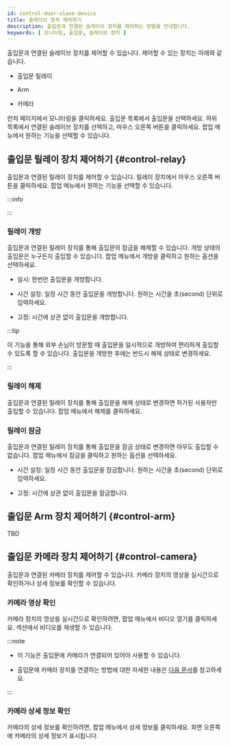 ```yaml
---
id: control-door-slave-device
title: 슬레이브 장치 제어하기
description: 출입문과 연결된 슬레이브 장치를 제어하는 방법을 안내합니다.
keywords: [ 모니터링, 출입문, 슬레이브 장치 ]
---
```


출입문과 연결된 슬레이브 장치를 제어할 수 있습니다. 제어할 수 있는 장치는 아래와 같습니다.

* 출입문 릴레이

* Arm

* 카메라

<Cmd>런처</Cmd> 페이지에서 <Cmd>모니터링</Cmd>을 클릭하세요. 출입문 목록에서 출입문을 선택하세요. 하위 목록에서 연결된 슬레이브 장치를 선택하고, 마우스 오른쪽 버튼을 클릭하세요. 팝업 메뉴에서 원하는 기능을 선택할 수 있습니다.

## 출입문 릴레이 장치 제어하기 {#control-relay}

출입문과 연결된 릴레이 장치를 제어할 수 있습니다. 릴레이 장치에서 마우스 오른쪽 버튼을 클릭하세요. 팝업 메뉴에서 원하는 기능을 선택할 수 있습니다.

:::info

<Glossary termid='relay'/>

:::

### 릴레이 개방

출입문과 연결된 릴레이 장치를 통해 출입문의 잠금을 해제할 수 있습니다. 개방 상태의 출입문은 누구든지 출입할 수 있습니다. 팝업 메뉴에서 <Cmd>개방</Cmd>을 클릭하고 원하는 옵션을 선택하세요.

* <Cmd>일시</Cmd>: 한번만 출입문을 개방합니다.

* <Cmd>시간 설정</Cmd>: 일정 시간 동안 출입문을 개방합니다. 원하는 시간을 초(second) 단위로 입력하세요.

* <Cmd>고정</Cmd>: 시간에 상관 없이 출입문을 개방합니다.

:::tip

이 기능을 통해 외부 손님이 방문할 때 출입문을 일시적으로 개방하여 편리하게 출입할 수 있도록 할 수 있습니다. 출입문을 개방한 후에는 반드시 <Cmd>해제</Cmd> 상태로 변경하세요.

:::

### 릴레이 해제

출입문과 연결된 릴레이 장치를 통해 출입문을 <Cmd>해제</Cmd> 상태로 변경하면 허가된 사용자만 출입할 수 있습니다. 팝업 메뉴에서 <Cmd>해제</Cmd>를 클릭하세요. 

### 릴레이 잠금

출입문과 연결된 릴레이 장치를 통해 출입문을 <Cmd>잠금</Cmd> 상태로 변경하면 아무도 출입할 수 없습니다. 팝업 메뉴에서 <Cmd>잠금</Cmd>을 클릭하고 원하는 옵션을 선택하세요.

* <Cmd>시간 설정</Cmd>: 일정 시간 동안 출입문을 잠금합니다. 원하는 시간을 초(second) 단위로 입력하세요.

* <Cmd>고정</Cmd>: 시간에 상관 없이 출입문을 잠금합니다.


## 출입문 Arm 장치 제어하기 {#control-arm}

TBD

## 출입문 카메라 장치 제어하기 {#control-camera}

출입문과 연결된 카메라 장치를 제어할 수 있습니다. 카메라 장치의 영상을 실시간으로 확인하거나 상세 정보를 확인할 수 있습니다.

### 카메라 영상 확인

카메라 장치의 영상을 실시간으로 확인하려면, 팝업 메뉴에서 <Cmd>비디오 열기</Cmd>를 클릭하세요. <Cmd sid='common.gnb.monitoring' /> 섹션에서 비디오를 재생할 수 있습니다.

:::note

* 이 기능은 출입문에 카메라가 연결되어 있어야 사용할 수 있습니다.

* 출입문에 카메라 장치를 연결하는 방법에 대한 자세한 내용은 [다음 문서](#)를 참고하세요.

:::

### 카메라 상세 정보 확인

카메라의 상세 정보를 확인하려면, 팝업 메뉴에서 <Cmd>상세 정보</Cmd>를 클릭하세요. 화면 오른쪽에 카메라의 상세 정보가 표시됩니다.